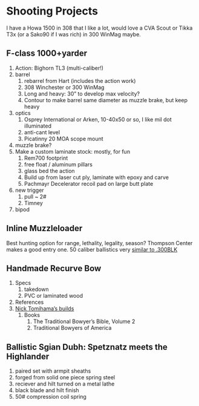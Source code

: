 
# Shooting Projects
I have a Howa 1500 in 308 that I like a lot, would love a CVA Scout or Tikka T3x (or a Sako90 if I was rich) in 300 WinMag maybe.

##  F-class 1000+yarder 
1. Action: Bighorn TL3 (multi-caliber!)
1. barrel
    1. rebarrel from Hart (includes the action work)
    1. 308 Winchester or 300 WinMag
    1. Long and heavy: 30" to develop max velocity?
    1. Contour to make barrel same diameter as muzzle brake, but keep heavy
1. optics
    1. Osprey International or Arken, 10-40x50 or so, I like mil dot illuminated
    1. anti-cant level
    1. Picatinny 20 MOA scope mount
1. muzzle brake?
1. Make a custom laminate stock: mostly, for fun
    1. Rem700 footprint
    1. free float / aluminum pillars
    1. glass bed the action
    1. Build up from laser cut ply, laminate with epoxy and carve
    1. Pachmayr Decelerator recoil pad on large butt plate
1. new trigger
    1. pull ~ 2#
    1. Timney
1. bipod

##  Inline Muzzleloader 
Best hunting option for range, lethality, legality, season? Thompson Center makes a good entry one. 50 caliber ballistics very [similar to .300BLK](https://www.snipercountry.com/300-blackout-vs-308/)

##  Handmade Recurve Bow 
1. Specs
    1. takedown
    1. PVC or laminated wood
1. References
1. [Nick Tomihama's builds](https://www.youtube.com/playlist?list=PLGRzZMpVk2Hr66k2BwTQjO2IBW9D4ptDA)
    1. Books
        1. The Traditional Bowyer's Bible, Volume 2
        1. Traditional Bowyers of America
        
##  Ballistic Sgian Dubh: Spetznatz meets the Highlander
1. paired set with armpit sheaths
1. forged from solid one piece spring steel
1. reciever and hilt turned on a metal lathe
1. black blade and hilt finish
1. 50# compression coil spring